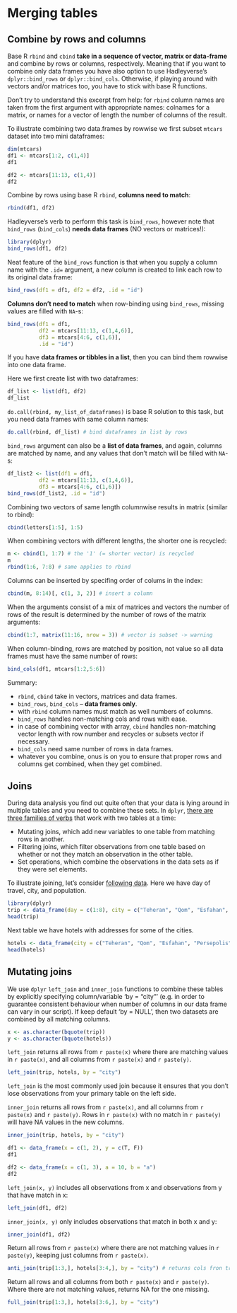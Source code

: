 
# Merging tables

## Combine by rows and columns
Base R `rbind` and `cbind` **take in a sequence of vector, matrix or data-frame** and combine by rows or columns, respectively. Meaning that if you want to combine only data frames you have also option to use Hadleyverse's `dplyr::bind_rows` or `dplyr::bind_cols`. Otherwise, if playing around with vectors and/or matrices too, you have to stick with base R functions.  

Don't try to understand this excerpt from help: for `rbind` column names are taken from the first argument with appropriate names: colnames for a matrix, or names for a vector of length the number of columns of the result.

To illustrate combining two data.frames by rowwise we first subset `mtcars` dataset into two
mini dataframes:
```r
dim(mtcars)
df1 <- mtcars[1:2, c(1,4)]
df1
```

```r
df2 <- mtcars[11:13, c(1,4)]
df2
```

Combine by rows using base R `rbind`, **columns need to match**:
```r
rbind(df1, df2)
```

Hadleyverse's verb to perform this task is `bind_rows`, however note that `bind_rows` (`bind_cols`) **needs data frames** (NO vectors or matrices!): 
```r
library(dplyr)
bind_rows(df1, df2) 
```

Neat feature of the `bind_rows` function is that when you supply a column name with the `.id=` argument, a new column is created to link each row to its original data frame:
```r
bind_rows(df1 = df1, df2 = df2, .id = "id")
```

**Columns don't need to match** when row-binding using `bind_rows`, missing values are filled with `NA`-s:
```r
bind_rows(df1 = df1, 
          df2 = mtcars[11:13, c(1,4,6)], 
          df3 = mtcars[4:6, c(1,6)],
          .id = "id")
```

If you have **data frames or tibbles in a list**, then you can bind them rowwise into one data frame. 

Here we first create list with two dataframes:
```r
df_list <- list(df1, df2)
df_list
```

`do.call(rbind, my_list_of_dataframes)` is base R solution to this task, but you need data frames with same column names:
```r
do.call(rbind, df_list) # bind dataframes in list by rows
```

`bind_rows` argument can also be a **list of data frames**, and again, columns are matched by name, and any values that don't match will be filled with `NA`-s:
```r
df_list2 <- list(df1 = df1, 
          df2 = mtcars[11:13, c(1,4,6)], 
          df3 = mtcars[4:6, c(1,6)])
bind_rows(df_list2, .id = "id")
```

Combining two vectors of same length columnwise results in matrix (similar to rbind):
```r
cbind(letters[1:5], 1:5)
```

When combining vectors with different lengths, the shorter one is recycled:
```r
m <- cbind(1, 1:7) # the '1' (= shorter vector) is recycled
m
rbind(1:6, 7:8) # same applies to rbind
```

Columns can be inserted by specifing order of colums in the index:
```r
cbind(m, 8:14)[, c(1, 3, 2)] # insert a column
```

When the arguments consist of a mix of matrices and vectors the number of rows of the result is determined by the number of rows of the matrix arguments:
```r
cbind(1:7, matrix(11:16, nrow = 3)) # vector is subset -> warning
```

When column-binding, rows are matched by position, not value so all data frames must have the same number of rows:
```r
bind_cols(df1, mtcars[1:2,5:6])
```

Summary:

+ `rbind`, `cbind` take in vectors, matrices and data frames.
+ `bind_rows`, `bind_cols` -- **data frames only**.
+ with `rbind` column names must match as well numbers of columns.
+ `bind_rows` handles non-matching cols and rows with ease.
+ in case of combining vector with array, `cbind` handles non-matching vector length with row number and recycles or subsets vector if necessary.
+ `bind_cols` need same number of rows in data frames.
+ whatever you combine, onus is on you to ensure that proper rows and columns get combined, when they get combined.

## Joins
During data analysis you find out quite often that your data is lying around in multiple tables and you need to combine these sets.
In `dplyr`, [there are three families of verbs](https://cran.r-project.org/web/packages/dplyr/vignettes/two-table.html) that work with two tables at a time:

+ Mutating joins, which add new variables to one table from matching rows in another.
+ Filtering joins, which filter observations from one table based on whether or not they match an observation in the other table.
+ Set operations, which combine the observations in the data sets as if they were set elements.

To illustrate joining, let's consider [following data](http://www.ester.ee/record=b2697405*est). 
Here we have day of travel, city, and population.
```r
library(dplyr)
trip <- data_frame(day = c(1:8), city = c("Teheran", "Qom", "Esfahan", "Persepolis", "Shiraz", "Bandar", "Karaj", "Tabriz"), pop = c(8846782,1374036,1945765,NA,1460665,212,1967005,1549453))
head(trip)
```

Next table we have hotels with addresses for some of the cities.
```r
hotels <- data_frame(city = c("Teheran", "Qom", "Esfahan", "Persepolis", "Shiraz", "Bandar"), hotel = c("Firouzeh Hotel", "Aria Hotel", "Amir Kabir Hotel", "Sita Aukh Guest House", "Anvari Hotel", "Bolivar Inn"), address = c("Dowlat Abad Alley", "Astane Square", "Chahar Bagh Abbasi Street", "Tume Junn Mohammad Street", "Anvari Street", "Abuzar Street"))
head(hotels)
```

## Mutating joins
We use `dplyr` `left_join` and `inner_join` functions to combine these tables by explicitly specifying column/variable 'by = "city"' (e.g. in order to guarantee consistent behaviour when number of columns in our data frame can vary in our script). If keep default 'by = NULL', then two datasets are combined by all matching columns.

```r
x <- as.character(bquote(trip))
y <- as.character(bquote(hotels))
```

`left_join` returns all rows from `r paste(x)` where there are matching values in `r paste(x)`, and all columns from `r paste(x)` and `r paste(y)`.
```r
left_join(trip, hotels, by = "city") 
```
`left_join` is the most commonly used join because it ensures that you don't lose observations from your primary table on the left side.

`inner_join` returns all rows from `r paste(x)`, and all columns from `r paste(x)` and `r paste(y)`. Rows in `r paste(x)` with no match in `r paste(y)` will have NA values in the new columns.
```r
inner_join(trip, hotels, by = "city") 
```

```r
df1 <- data_frame(x = c(1, 2), y = c(T, F))
df1
```

```r
df2 <- data_frame(x = c(1, 3), a = 10, b = "a")
df2
```

`left_join(x, y)` includes all observations from x and observations from y that have match in x:
```r
left_join(df1, df2)
```

`inner_join(x, y)` only includes observations that match in both x and y:
```r
inner_join(df1, df2)
```

Return all rows from `r paste(x)` where there are not matching values in `r paste(y)`, keeping just columns from `r paste(x)`.
```r
anti_join(trip[1:3,], hotels[3:4,], by = "city") # returns cols fron trip where there are no matching values in hotels 
```

Return all rows and all columns from both `r paste(x)` and `r paste(y)`. Where there are not matching values, returns NA for the one missing.
```r
full_join(trip[1:3,], hotels[3:6,], by = "city") 
```
